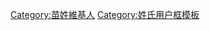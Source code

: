 {{Userbox
  |id=苗
  |id-c=#ffff00
  |info=這個用戶姓'''[[苗姓|苗]]'''。
  |info-c=#fff0ff
  |info-s=10
  |border-c=black
}}
<includeonly>[[Category:苗姓維基人]]</includeonly><noinclude>[[Category:姓氏用户框模板]]</noinclude>